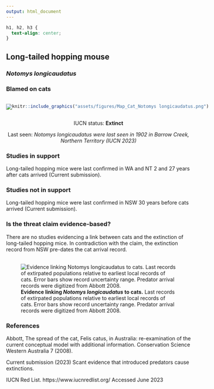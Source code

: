 ```yaml
---
output: html_document
---
```

```css
h1, h2, h3 {
  text-align: center;
}
```

## **Long-tailed hopping mouse**
### *Notomys longicaudatus*
### Blamed on cats

:::: {style="display: flex;"}

::: {}

[![](assets/photos/Notomys longicaudatus.png)](https://en.wikipedia.org/wiki/Long-tailed_hopping_mouse#/media/File:Notomys_longicaudatus.jpg)

:::

::: {}

:::

::: {}
  ```r
  knitr::include_graphics("assets/figures/Map_Cat_Notomys longicaudatus.png")
  ```
:::

::::

<center>
IUCN status: **Extinct**

Last seen: *Notomys longicaudatus were last seen in 1902 in Barrow Creek, Northern Territory (IUCN 2023)*

</center>


### Studies in support

Long-tailed hopping mice were last confirmed in WA and NT 2 and 27 years after cats arrived (Current submission).

### Studies not in support

Long-tailed hopping mice were last confirmed in NSW 30 years before cats arrived (Current submission).

### Is the threat claim evidence-based?

There are no studies evidencing a link between cats and the extinction of long-tailed hopping mice. In contradiction with the claim, the extinction record from NSW pre-dates the cat arrival record.
<br>
<br>

![**Evidence linking *Notomys longicaudatus* to cats.** Last records of extirpated populations relative to earliest local records of cats. Error bars show record uncertainty range. Predator arrival records were digitized from Abbott 2008.](assets/figures/Main_Evidence_Cat_Notomys longicaudatus.png)

### References

Abbott, The spread of the cat, Felis catus, in Australia: re-examination of the current conceptual model with additional information. Conservation Science Western Australia 7 (2008).

Current submission (2023) Scant evidence that introduced predators cause extinctions.

IUCN Red List. https://www.iucnredlist.org/ Accessed June 2023

